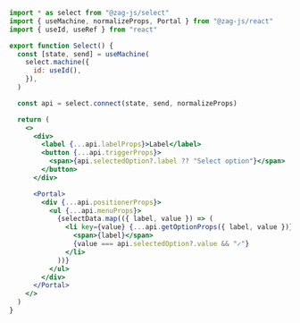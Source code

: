 ```jsx
import * as select from "@zag-js/select"
import { useMachine, normalizeProps, Portal } from "@zag-js/react"
import { useId, useRef } from "react"

export function Select() {
  const [state, send] = useMachine(
    select.machine({
      id: useId(),
    }),
  )

  const api = select.connect(state, send, normalizeProps)

  return (
    <>
      <div>
        <label {...api.labelProps}>Label</label>
        <button {...api.triggerProps}>
          <span>{api.selectedOption?.label ?? "Select option"}</span>
        </button>
      </div>

      <Portal>
        <div {...api.positionerProps}>
          <ul {...api.menuProps}>
            {selectData.map(({ label, value }) => (
              <li key={value} {...api.getOptionProps({ label, value })}>
                <span>{label}</span>
                {value === api.selectedOption?.value && "✓"}
              </li>
            ))}
          </ul>
        </div>
      </Portal>
    </>
  )
}
```
